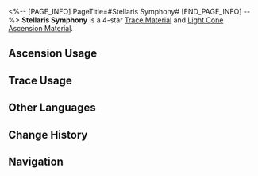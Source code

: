 <%-- [PAGE_INFO]
PageTitle=#Stellaris Symphony#
[END_PAGE_INFO] --%>
{{Item Infobox
|id          = 110163
|image       = Item Stellaris Symphony.png
|type        = Trace Material
|type2       = Light Cone Ascension Material
|invCategory = Upgrade Materials
|rarity      = 4
|effect      = 
|description = A music box with complex structures made by an unknown person. Used to level up Traces significantly for {{Color|h|Harmony}} characters.
|source1     = [[Calyx (Robot Settlement)]]
|source2     = [[Omni-Synthesizer]] &mdash; Material Synthesis
|source3     = [[Omni-Synthesizer]] &mdash; Material Exchange
}}
{{Description|It plays a powerful cosmic symphony.<br /><br />''"Some astronomers believe that the revolutions of the heavenly spheres work the same as complex mechanical structures. The crystal clear and pleasant notes emitted during the movements of the stars are known as the 'Harmony of the Heavenly Spheres.'"''}}
'''Stellaris Symphony''' is a 4-star [[Trace Material]] and [[Light Cone Ascension Material]].

==Ascension Usage==
{{Ascension Usage}}

==Trace Usage==
{{Trace Usage}}

==Other Languages==
{{Other Languages
|en   = Stellaris Symphony
|zhs  = 群星乐章
|zht  = 群星樂章
|ja   = 群星の楽章
|ko   = 별들의 악장
|es   = Opus Stellaris
|fr   = Symphonie de stellaris
|ru   = Симфония созвездий
|th   = Stellaris Symphony
|vi   = Chương Nhạc Chòm Sao
|de   = Opus Stellaris
|id   = Stellaris Symphony
|pt   = Sinfonia Stellaris
}}

==Change History==
{{Change History|1.0}}

==Navigation==
{{Upgrade Material Navbox}}